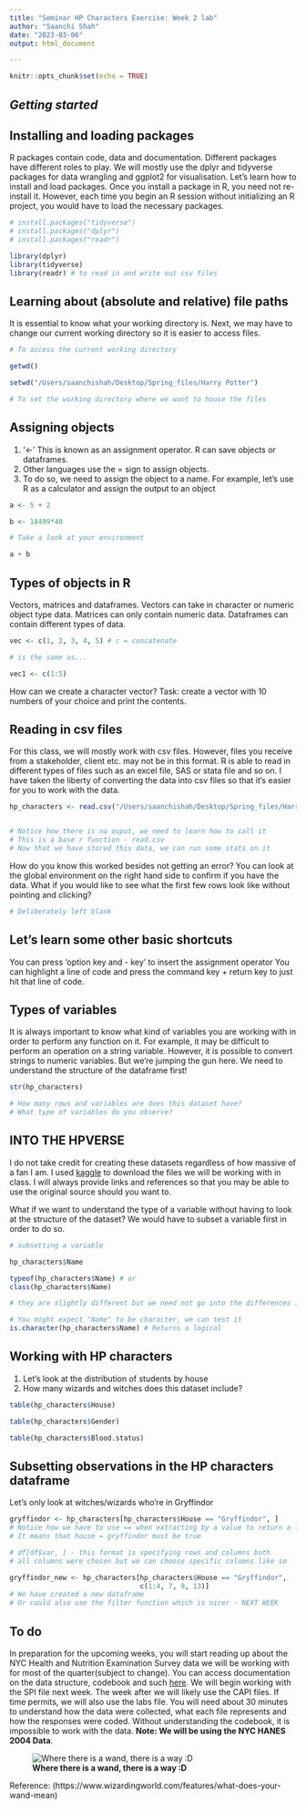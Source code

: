 ```yaml
---
title: "Seminar HP Characters Exercise: Week 2 lab"
author: "Saanchi Shah"
date: "2023-03-06"
output: html_document

---
```


```r
knitr::opts_chunk$set(echo = TRUE)
```


## _Getting started_

## Installing and loading packages
R packages contain code, data and documentation. Different packages have different roles to play. We will mostly use the dplyr and tidyverse packages for data wrangling and ggplot2 for visualisation. Let's learn how to install and load packages. Once you install a package in R, you need not re-install it. However, each time you begin an R session without initializing an R project, you would have to load the necessary packages.

```r
# install.packages("tidyverse")
# install.packages("dplyr")
# install.packages("readr")

library(dplyr)
library(tidyverse)
library(readr) # to read in and write out csv files

```


## Learning about (absolute and relative) file paths
It is essential to know what your working directory is. Next, we may have to change our current working directory so it is easier to access files.

```r
# To access the current working directory

getwd()

setwd("/Users/saanchishah/Desktop/Spring_files/Harry Potter")

# To set the working directory where we want to house the files

```

## Assigning objects

1. '<-' This is known as an assignment operator. R can save objects or dataframes.
2. Other languages use the = sign to assign objects. 
3. To do so, we need to assign the object to a name. For example, let's use R as a calculator and assign the output to an object

```r
a <- 5 + 2

b <- 18499*40

# Take a look at your environment

a + b

```

## Types of objects in R
Vectors, matrices and dataframes. Vectors can take in character or numeric object type data.
Matrices can only contain numeric data. Dataframes can contain different types of data. 

```r
vec <- c(1, 2, 3, 4, 5) # c = concatenate

# is the same as...

vec1 <- c(1:5)

```

How can we create a character vector? Task: create a vector with 10 numbers of your choice and print the contents.


## Reading in csv files
For this class, we will mostly work with csv files. However, files you receive from a stakeholder, client etc. may not be in this format. R is able to read in different types of files such as an excel file, SAS or stata file and so on. I have taken the liberty of converting the data into csv files so that it's easier for you to work with the data.

```r

hp_characters <- read.csv("/Users/saanchishah/Desktop/Spring_files/Harry Potter/Characters.csv", sep = ";")


# Notice how there is no ouput, we need to learn how to call it
# This is a base r function - read.csv
# Now that we have stored this data, we can run some stats on it 

```
How do you know this worked besides not getting an error? You can look at the global environment on the right hand side to confirm if you have the data. What if you would like to see what the first few rows look like without pointing and clicking?

```r

# Deliberately left blank

```


## Let's learn some other basic shortcuts
You can press 'option key and - key' to insert the assignment operator
You can highlight a line of code and press the command key + return key to just hit that line of code.

## Types of variables
It is always important to know what kind of variables you are working with in order to perform any function on it. For example, it may be difficult to perform an operation on a string variable. However,  it is possible to convert strings to numeric variables. But we're jumping the gun here. We need to understand the structure of the dataframe first!
```r

str(hp_characters)

# How many rows and variables are does this dataset have?
# What type of variables do you observe?

```

## **INTO THE HPVERSE**
I do not take credit for creating these datasets regardless of how massive of a fan I am. I used [kaggle](https://www.kaggle.com/datasets/gulsahdemiryurek/harry-potter-dataset) to download the files we will be working with in class. I will always provide links and references so that you may be able to use the original source should you want to.


What if we want to understand the type of a variable without having to look at the structure of the dataset?
We would have to subset a variable first in order to do so.
```r
# subsetting a variable

hp_characters$Name

typeof(hp_characters$Name) # or
class(hp_characters$Name) 

# they are slightly different but we need not go into the differences in this class

# You might expect "Name" to be character, we can test it
is.character(hp_characters$Name) # Returns a logical

```


## Working with HP characters
1. Let's look at the distribution of students by house
2. How many wizards and witches does this dataset include?

```r
table(hp_characters$House)

table(hp_characters$Gender)

table(hp_characters$Blood.status)

```


## Subsetting observations in the HP characters dataframe

Let's only look at witches/wizards who're in Gryffindor
```r

gryffindor <- hp_characters[hp_characters$House == "Gryffindor", ]
# Notice how we have to use == when extracting by a value to return a logical
# It means that house = gryffindor must be true 

# df[df$var, ] - this format is specifying rows and columns both
# all columns were chosen but we can choose specific columns like so

gryffindor_new <- hp_characters[hp_characters$House == "Gryffindor", 
                                c(1:4, 7, 9, 13)] 
# We have created a new dataframe
# Or could also use the filter function which is nicer - NEXT WEEK

```

## To do

In preparation for the upcoming weeks, you will start reading up about the NYC Health and Nutrition Examination Survey data we will be working with for most of the quarter(subject to change). You can access documentation on the data structure, codebook and such [here](https://www.nyc.gov/site/doh/data/data-sets/new-york-city-health-and-nutrition-examination-survey-documentation.page). We will begin working with the SPI file next week. The week after we will likely use the CAPI files. If time permits, we will also use the labs file. You will need about 30 minutes to understand how the data were collected, what each file represents and how the responses were coded. Without understanding the codebook, it is impossible to work with the data. **Note: We will be using the NYC HANES 2004 Data**.

![**Where there is a wand, there is a way :D **](/Users/saanchishah/Desktop/Spring_files/Harry Potter/images.jpeg)

Reference: (https://www.wizardingworld.com/features/what-does-your-wand-mean)

